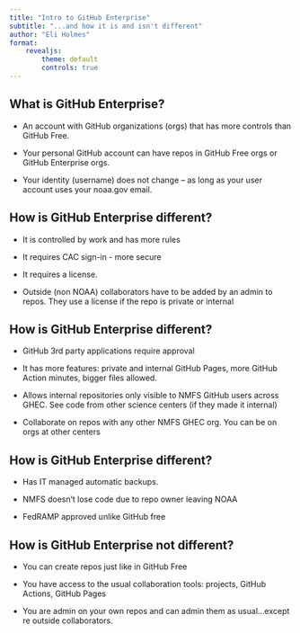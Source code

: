 ```yaml
---
title: "Intro to GitHub Enterprise"
subtitle: "...and how it is and isn't different"
author: "Eli Holmes"
format: 
    revealjs:
        theme: default
        controls: true
---
```


## What is GitHub Enterprise?

-   An account with GitHub organizations (orgs) that has more controls than GitHub Free.

-   Your personal GitHub account can have repos in GitHub Free orgs or GitHub Enterprise orgs.

-   Your identity (username) does not change -- as long as your user account uses your noaa.gov email.

## How is GitHub Enterprise different?

-   It is controlled by work and has more rules

-   It requires CAC sign-in - more secure

-   It requires a license.

-   Outside (non NOAA) collaborators have to be added by an admin to repos. They use a license if the repo is private or internal

## How is GitHub Enterprise different?

-   GitHub 3rd party applications require approval

-   It has more features: private and internal GitHub Pages, more GitHub Action minutes, bigger files allowed.

-   Allows internal repositories only visible to NMFS GitHub users across GHEC. See code from other science centers (if they made it internal)

-   Collaborate on repos with any other NMFS GHEC org. You can be on orgs at other centers

## How is GitHub Enterprise different?

-   Has IT managed automatic backups.

-   NMFS doesn't lose code due to repo owner leaving NOAA

-   FedRAMP approved unlike GitHub free

## How is GitHub Enterprise not different?

-   You can create repos just like in GitHub Free

-   You have access to the usual collaboration tools: projects, GitHub Actions, GitHub Pages

-   You are admin on your own repos and can admin them as usual...except re outside collaborators.